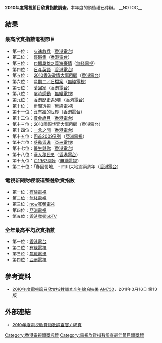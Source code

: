 '''2010年度電視節目欣賞指數調查'''，本年度的頒獎禮已停辦。
__NOTOC__
== 結果 ==
=== 最高欣賞指數電視節目 ===
*第一位：　[[火速救兵|火速救兵]]（[[香港電台|香港電台]]）
*第二位：　[[鏗鏘集|鏗鏘集]]（[[香港電台|香港電台]]）
*第三位：　[[巾幗梟雄之義海豪情|巾幗梟雄之義海豪情]]（[[無綫電視|無綫電視]]）
*第四位：　[[反斗英語|反斗英語]]（[[香港電台|香港電台]]）
*第五位：　[[2010香港政情大事回顧|2010香港政情大事回顧]]（[[香港電台|香港電台]]）
*第六位：　[[星期二檔案|星期二／日檔案]]（[[無綫電視|無綫電視]]）
*第七位：　[[愛回家_(電視劇)|愛回家]]（[[香港電台|香港電台]]）
*第八位：　[[霎時感動|霎時感動]]（[[無綫電視|無綫電視]]）
*第九位：　[[香港歷史系列II|香港歷史系列II]]（[[香港電台|香港電台]]）
*第十位：　[[新聞透視|新聞透視]]（[[無綫電視|無綫電視]]）
*第十一位：[[沒有牆的世界|沒有牆的世界]]（[[香港電台|香港電台]]）
*第十二位：[[黃金歲月|黃金歲月]]（[[香港電台|香港電台]]）
*第十三位：[[2010國際博弈大事回顧|2010國際博弈大事回顧]]（[[香港電台|香港電台]]）
*第十四位：[[一念之間_(香港電視劇)|一念之間]]（[[香港電台|香港電台]]）
*第十五位：[[回首2009系列|回首2009系列]]（[[亞洲電視|亞洲電視]]）
*第十六位：[[感動香港|感動香港]]（[[亞洲電視|亞洲電視]]）
*第十七位：[[醫生與你|醫生與你]]（[[香港電台|香港電台]]）
*第十八位：[[華人移民史|華人移民史]]（[[香港電台|香港電台]]）
*第十九位：[[由1967開始|由1967開始]]（[[無綫電視|無綫電視]]）
*第二十位：「春回蜀地」 - 四川大地震兩周年（[[香港電台|香港電台]]）

=== 電視新聞財經報道整體欣賞指數 ===
*第一位：[[香港有線電視|有線電視]]
*第二位：[[無綫電視|無綫電視]]
*第三位：[[now寬頻電視|now寬頻電視]]
*第四位：[[亞洲電視|亞洲電視]]
*第五位：[[香港寬頻bbTV|香港寬頻bbTV]]

=== 全年最高平均欣賞指數 ===
*第一位：[[香港電台|香港電台]]
*第二位：[[香港有線電視|有線電視]]
*第三位：[[無綫電視|無綫電視]]
*第四位：[[亞洲電視|亞洲電視]]

== 參考資料 ==
*[http://www.am730.com.hk/article.php?article=48459&d=1441 2010年度電視節目欣賞指數調查全年綜合結果]{{Wayback|url=http://www.am730.com.hk/article.php?article=48459&d=1441 |date=20160304194237 }} [[AM730|AM730]]，2011年3月16日 第13版

== 外部連結 ==
*[http://www.rthk.org.hk/special/tvai/2010/ 2010年度電視欣賞指數調查官方網頁]{{Wayback|url=http://www.rthk.org.hk/special/tvai/2010/ |date=20160304115140 }}

{{電視欣賞指數調查最佳節目頒獎禮}}
{{香港電視頒獎典禮}}

[[Category:香港電視頒獎典禮|Category:香港電視頒獎典禮]]
[[Category:電視欣賞指數調查最佳節目頒獎禮|Category:電視欣賞指數調查最佳節目頒獎禮]]
